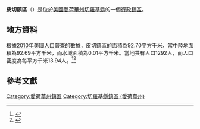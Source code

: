 {{noteTA
|G1=USState
|G2=地名
|G3=Unit
}}
{{Infobox settlement
|official_name            = 皮切鎮區
|native_name = Pitcher Township
|settlement_type          = [[行政鎮區|行政鎮區]]
|image_skyline            = 
|imagesize                = 
|image_map                = Map highlighting Pitcher Township, Cherokee County, Iowa.svg
|mapsize                  = 250px
|pushpin_map  =USA Iowa
|pushpin_label = 皮切鎮區
|pushpin_label_position   = top
|pushpin_map_caption      = 皮切鎮區在愛荷華州的位置
|subdivision_type         = [[世界政區索引|國家]]
|subdivision_type1        = [[美国州份|州份]]
|subdivision_type2        = [[愛荷華州行政区划|縣]]
|subdivision_name         = [[美国|美国]]
|subdivision_name1        = [[愛荷華州|愛荷華州]]
|subdivision_name2        = [[切羅基縣_(愛荷華州)|切羅基縣]]
|elevation_ft             = 1368
|elevation_m              = 417
|timezone                 = [[北美中部時區|北美中部時區]]
|area_total_km2           = 92.70
|area_land_km2            = 92.69
|area_water_km2           = 0.01
|area_total_sq_mi         = 
|area_land_sq_mi          = 
|area_water_sq_mi         = 
|population_as_of         = [[2010年美國人口普查|2010]]
|population_footnotes     = 
|population_total         = 1292
|population_density_km2   = auto
|population_density_sq_mi = auto
|utc_offset               = -6
|coordinates              = {{coord|42|41|45|N|95|26|31|W|type:city_region:US-AL_source:GNS-enwiki|display=inline,title}}
| coor_pinpoint           = 
| coordinates_footnotes   = 
|timezone_DST             = CDT
|utc_offset_DST           = -5
|postal_code_type         = [[美國郵區編號|郵區編號]]
|postal_code              = 
|area_code                = {{link-en|电话区号712|Area code 712|712}}
|blank_name = [[地名信息系统|GNIS ID]]
|blank_info = 468520
}}
'''皮切鎮區'''（{{lang-en|Pitcher Township}}）是位於[[美國|美國]][[愛荷華州|愛荷華州]][[切羅基縣_(愛荷華州)|切羅基縣]]的一個[[行政鎮區|行政鎮區]]。

== 地方資料 ==
根據[[2010年美國人口普查|2010年美國人口普查]]的數據，皮切鎮區的面積為92.70平方千米，當中陸地面積為92.69平方千米，而水域面積為0.01平方千米。當地共有人口1292人，而人口密度為每平方千米13.94人。<ref name="GR8">{{cite web|url=http://factfinder2.census.gov|publisher=[[美国人口调查局|美国人口调查局]]|accessdate=2011-05-14|title=American FactFinder|archive-date=2013-09-11|archive-url=https://web.archive.org/web/20130911234518/http://factfinder2.census.gov/|dead-url=no}}</ref><ref>{{cite web|url=https://www.citypopulation.de/en/usa/iowa/admin/|title=USA: Iowa (Counties and Townships) - City Population}}</ref>

== 參考文獻 ==
{{reflist}}

{{切羅基縣 (愛荷華州)}}

{{DEFAULTSORT:Pitcher Township}}
[[Category:愛荷華州鎮區|Category:愛荷華州鎮區]]
[[Category:切羅基縣鎮區_(愛荷華州)|Category:切羅基縣鎮區 (愛荷華州)]]

{{Iowa-geo-stub}}